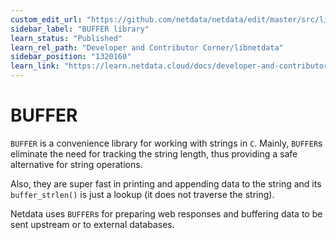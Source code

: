 ```yaml
---
custom_edit_url: "https://github.com/netdata/netdata/edit/master/src/libnetdata/buffer/README.md"
sidebar_label: "BUFFER library"
learn_status: "Published"
learn_rel_path: "Developer and Contributor Corner/libnetdata"
sidebar_position: "1320160"
learn_link: "https://learn.netdata.cloud/docs/developer-and-contributor-corner/libnetdata/buffer-library"
---
```



# BUFFER

`BUFFER` is a convenience library for working with strings in `C`.
Mainly, `BUFFER`s eliminate the need for tracking the string length, thus providing
a safe alternative for string operations.

Also, they are super fast in printing and appending data to the string and its `buffer_strlen()`
is just a lookup (it does not traverse the string).

Netdata uses `BUFFER`s for preparing web responses and buffering data to be sent upstream or
to external databases.

